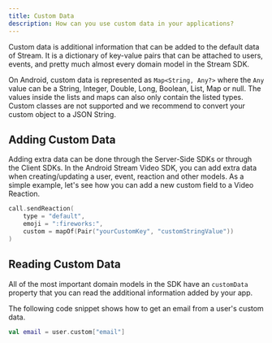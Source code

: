 ```yaml
---
title: Custom Data
description: How can you use custom data in your applications?
---
```


Custom data is additional information that can be added to the default data of Stream. It is a dictionary of key-value pairs that can be attached to users, events, and pretty much almost every domain model in the Stream SDK.

On Android, custom data is represented as `Map<String, Any?>` where the `Any` value can be a String, Integer, Double, Long, Boolean, List, Map or null. The values inside the lists and maps can also only contain the listed types. Custom classes are not supported and we recommend to convert your custom object to a JSON String.

## Adding Custom Data

Adding extra data can be done through the Server-Side SDKs or through the Client SDKs. In the Android Stream Video SDK, you can add extra data when creating/updating a user, event, reaction and other models.
As a simple example, let's see how you can add a new custom field to a Video Reaction.

```kotlin
call.sendReaction(
    type = "default",
    emoji = ":fireworks:",
    custom = mapOf(Pair("yourCustomKey", "customStringValue"))
)
```

## Reading Custom Data

All of the most important domain models in the SDK have an `customData` property that you can read the additional information added by your app.

The following code snippet shows how to get an email from a user's custom data.

```Kotlin
val email = user.custom["email"]
```